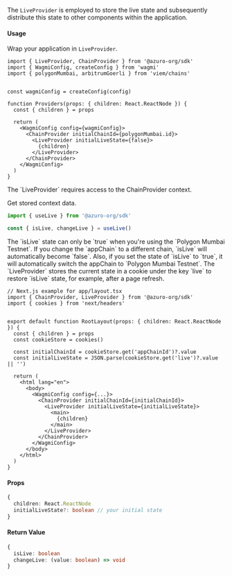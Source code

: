 
The `LiveProvider` is employed to store the live state and subsequently distribute this state to other components within the application.


#### Usage

Wrap your application in `LiveProvider`.

```tsx {1, 14, 16}
import { LiveProvider, ChainProvider } from '@azuro-org/sdk'
import { WagmiConfig, createConfig } from 'wagmi'
import { polygonMumbai, arbitrumGoerli } from 'viem/chains'


const wagmiConfig = createConfig(config)

function Providers(props: { children: React.ReactNode }) {
  const { children } = props

  return (
    <WagmiConfig config={wagmiConfig}>
      <ChainProvider initialChainId={polygonMumbai.id}>
        <LiveProvider initialLiveState={false}>
          {children}
        </LiveProvider>
      </ChainProvider>
    </WagmiConfig>
  )
}
```

<Callout type="warning">
  The `LiveProvider` requires access to the ChainProvider context.
</Callout>

Get stored context data.

```ts
import { useLive } from '@azuro-org/sdk'

const { isLive, changeLive } = useLive()
```

<Callout type="info">
  The `isLive` state can only be `true` when you're using the `Polygon Mumbai Testnet`. If you change the `appChain` to a different chain, `isLive` will automatically become `false`. Also, if you set the state of `isLive` to `true`, it will automatically switch the appChain to `Polygon Mumbai Testnet`.
</Callout>

<Callout type="info">
The `LiveProvider` stores the current state in a cookie under the key `live` to restore `isLive` state, for example, after a page refresh.

```tsx {11, 18}
// Next.js example for app/layout.tsx
import { ChainProvider, LiveProvider } from '@azuro-org/sdk'
import { cookies } from 'next/headers'


export default function RootLayout(props: { children: React.ReactNode }) {
  const { children } = props
  const cookieStore = cookies()

  const initialChainId = cookieStore.get('appChainId')?.value
  const initialLiveState = JSON.parse(cookieStore.get('live')?.value || '')

  return (
    <html lang="en">
      <body>
        <WagmiConfig config={...}>
          <ChainProvider initialChainId={initialChainId}>
            <LiveProvider initialLiveState={initialLiveState}>
              <main>
                {children}
              </main>
            </LiveProvider>
          </ChainProvider>
        </WagmiConfig>
      </body>
    </html>
  )
}
```
</Callout>

#### Props

```ts
{
  children: React.ReactNode
  initialLiveState?: boolean // your initial state
}
```

#### Return Value


```ts
{
  isLive: boolean
  changeLive: (value: boolean) => void
}
```
